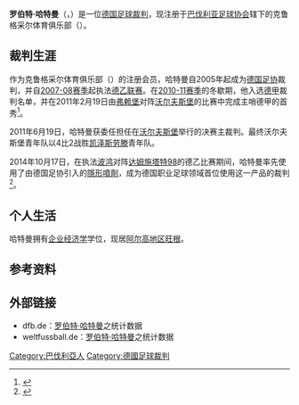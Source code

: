{{noteTA|G1=football|G2=uefa|G3=德甲}}
{{Infobox football official
| name                = 罗伯特·哈特曼
| fullname            = {{lang|de|Robert Hartmann}}
| image               = Hartmann, Robert Schiedsrichter 12-13 WP (2).JPG
| caption             = 
| birth_date          = {{Birth date and age|1979|9|8|df=y}}
| birth_place         =
| death_date          = <!-- Use {{Death date and age|YYYY|MM|DD|YYYY|MM|DD|df=y}} if dead (death date followed by birth date) -->
| death_place         =
| otheroccupation     = {{link-en|业务经理|Business manager}}
| years1              = 2005–
| league1             = [[德国足协|德国足协]]
| role1               = 裁判
| years2              = 2007–
| league2             = [[德乙联赛|德乙联赛]]
| role2               = 裁判
| years3              = 2011–
| league3             = [[德甲联赛|德甲联赛]]
| role3               = 裁判
}}
'''罗伯特·哈特曼'''（{{lang-de|'''Robert Hartmann'''}}，{{bd|1979年|9月8日|catIdx=Hartmann, Robert}}）是一位[[德国|德国]][[足球裁判|足球裁判]]，现注册于[[巴伐利亚足球协会|巴伐利亚足球协会]]辖下的克鲁格采尔体育俱乐部（{{lang|de|''SV Krugzell''}}）。

==裁判生涯==
作为克鲁格采尔体育俱乐部（{{lang|de|''SV Krugzell''}}）的注册会员，哈特曼自2005年起成为[[德国足协|德国足协]]裁判，并自[[2007年至2008年德国足球乙级联赛|2007-08赛季]]起执法[[德乙联赛|德乙联赛]]。在[[2010年至2011年德國足球甲級聯賽|2010-11赛季]]的冬歇期，他入选[[德甲|德甲]]裁判名单，并在2011年2月19日由[[弗赖堡体育俱乐部|弗赖堡]]对阵[[沃尔夫斯堡足球俱乐部|沃尔夫斯堡]]的比赛中完成主哨德甲的首秀<ref>{{cite web|url=http://www.bfv.de/cms/seiten/39693_49674.html|title=Hartmann für Bundesliga nachnominiert|publisher=[[巴伐利亚足球协会|Bayerischer Fußball-Verband]]|accessdate=2011-01-22|archive-date=2012-07-19|archive-url=https://archive.is/20120719153600/http://www.bfv.de/cms/seiten/39693_49674.html|dead-url=yes}}</ref>。

2011年6月19日，哈特曼获委任担任在[[沃尔夫斯堡|沃尔夫斯堡]]{{link-de|埃尔斯特径VfL体育场|VfL-Stadion am Elsterweg}}举行的{{link-de|2010年至2011年U-19德甲联赛|U-19-Bundesliga 2010/11|U-19德甲联赛}}决赛主裁判。最终沃尔夫斯堡青年队以4比2战胜[[凯泽斯劳滕足球俱乐部|凯泽斯劳滕]]青年队。

2014年10月17日，在执法[[波鸿足球俱乐部|波鸿]]对阵[[达姆施塔特98|达姆施塔特98]]的德乙比赛期间，哈特曼率先使用了由德国足协引入的[[隱形噴劑|隱形噴劑]]，成为德国职业足球领域首位使用这一产品的裁判<ref>{{cite web|url=http://www.kicker.de/news/fussball/bundesliga/startseite/613648/artikel_hartmann-schreibt-geschichte.html|title=Hartmann schreibt Geschichte|publisher=[[踢球者|Kicker]]|date=2014-10-17|accessdate=2016-12-21|archive-date=2017-12-05|archive-url=https://web.archive.org/web/20171205194549/http://www.kicker.de/news/fussball/bundesliga/startseite/613648/artikel_hartmann-schreibt-geschichte.html|dead-url=no}}</ref>。

==个人生活==
哈特曼拥有[[企业经济学|企业经济学]]学位，现居[[阿尔高地区旺根|阿尔高地区旺根]]。

==参考资料==
{{reflist}}

==外部链接==
* dfb.de：[http://www.dfb.de/sportl-strukturen/schiedsrichter/schiedsrichter-im-einsatz/schiedsrichter-der-bundesligen/?spieledb_path=%2Freferees%2F49093 罗伯特·哈特曼]之统计数据 {{de}}
* weltfussball.de：[http://www.weltfussball.de/schiedsrichter_profil/robert-hartmann/ 罗伯特·哈特曼]之统计数据 {{de}}

{{DEFAULTSORT:Hartmann, Robert}}
[[Category:巴伐利亞人|Category:巴伐利亞人]]
[[Category:德國足球裁判|Category:德國足球裁判]]